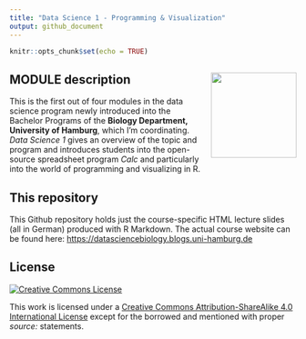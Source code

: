 ```yaml
---
title: "Data Science 1 - Programming & Visualization"
output: github_document
---
```


```r
knitr::opts_chunk$set(echo = TRUE)
```

## MODULE description <img src="images/dsb_logo.png" align="right" width="150" style="margin-left: 20px"/>

This is the first out of four modules in the data science program newly introduced into the Bachelor Programs of the **Biology Department, University of Hamburg**, which I'm coordinating. *Data Science 1* gives an overview of the topic and program and introduces students into the open-source spreadsheet program *Calc* and particularly into the world of programming and visualizing in R.


## This repository

This Github repository holds just the course-specific HTML lecture slides (all in German) produced with R Markdown. The actual course website can be found here: [https://datasciencebiology.blogs.uni-hamburg.de](https://datasciencebiology.blogs.uni-hamburg.de/course-portfolio/data-science-1/)


## License

<a rel="license" href="http://creativecommons.org/licenses/by-sa/4.0/">
  <img alt="Creative Commons License" style="border-width:0"
        src="https://i.creativecommons.org/l/by-sa/4.0/80x15.png" />
</a>

This work is licensed under a [Creative Commons Attribution-ShareAlike 4.0 International License ](http://creativecommons.org/licenses/by-sa/4.0/) except for the borrowed and mentioned with proper *source:* statements.

